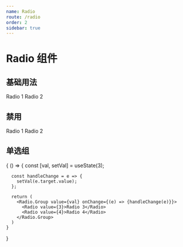 ```yaml
---
name: Radio
route: /radio
order: 2
sidebar: true
---
```



# Radio 组件

## 基础用法

<Playground>
  <Radio>Radio 1</Radio>
  <Radio defaultChecked>Radio 2</Radio>
</Playground>

## 禁用

<Playground>
  <Radio disabled>Radio 1</Radio>
  <Radio disabled defaultChecked>Radio 2</Radio>
</Playground>

## 单选组

<Playground>
  {
    () => {
      const [val, setVal] = useState(3);

      const handleChange = e => {
        setVal(e.target.value);
      };

      return (
        <Radio.Group value={val} onChange={(e) => {handleChange(e)}}>
          <Radio value={3}>Radio 3</Radio>
          <Radio value={4}>Radio 4</Radio>
        </Radio.Group>
      )
    }
  }
</Playground>